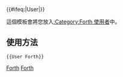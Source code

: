 {{User language-P|Forth|该用户会使用'''[[:Category:Forth 使用者|Forth]]'''。|Forth}}<includeonly>{{#ifeq:{{NAMESPACE}}|User|[[Category:维基程序员|{{PAGENAME}}]]}}</includeonly><noinclude>[[Category:程式用戶框模板|Forth]]

<noinclude>
這個模板會將您放入[[:Category:Forth 使用者]]中。
== 使用方法 ==
<pre>{{User Forth}}</pre>

[[Category:程式用戶框模板|Forth]]</noinclude>